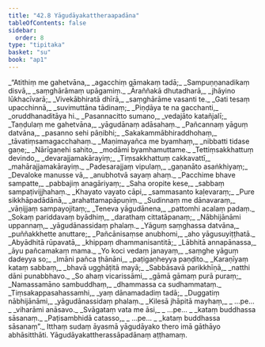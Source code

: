 ```yaml
---
title: "42.8 Yāgudāyakattheraapadāna"
tableOfContents: false
sidebar:
  order: 8
type: "tipitaka"
basket: "su"
book: "ap1"
---
```



<DynamicBreadcrumb />

<Division number="149" book="ap1" bookNo="20" page="441">

<Paragraph number="5412" type="verses" book="ap1">
_“Atithiṃ me gahetvāna,_  
_agacchiṃ gāmakaṃ tadā;_  
_Sampuṇṇanadikaṃ disvā,_  
_saṃghārāmaṃ upāgamiṃ._  

</Paragraph>

</Division>
<Division number="150" book="ap1" bookNo="20" page="441">

<Paragraph number="5413" type="verses" book="ap1">
_Āraññakā dhutadharā,_  
_jhāyino lūkhacīvarā;_  
_Vivekābhiratā dhīrā,_  
_saṃghārāme vasanti te._  

</Paragraph>

</Division>
<Division number="151" book="ap1" bookNo="20" page="441">

<Paragraph number="5414" type="verses" book="ap1">
_Gati tesaṃ upacchinnā,_  
_suvimuttāna tādinaṃ;_  
_Piṇḍāya te na gacchanti,_  
_oruddhanaditāya hi._  

</Paragraph>

</Division>
<Division number="152" book="ap1" bookNo="20" page="441">

<Paragraph number="5415" type="verses" book="ap1">
_Pasannacitto sumano,_  
_vedajāto katañjalī;_  
_Taṇḍulaṃ me gahetvāna,_  
_yāgudānaṃ adāsahaṃ._  

</Paragraph>

</Division>
<Division number="153" book="ap1" bookNo="20" page="441">

<Paragraph number="5416" type="verses" book="ap1">
_Pañcannaṃ yāguṃ datvāna,_  
_pasanno sehi pāṇibhi;_  
_Sakakammābhiraddhohaṃ,_  
_tāvatiṃsamagacchahaṃ._  

</Paragraph>

</Division>
<Division number="154" book="ap1" bookNo="20" page="442">

<Paragraph number="5417" type="verses" book="ap1">
_Maṇimayañca me byamhaṃ,_  
_nibbatti tidase gaṇe;_  
_Nārīgaṇehi sahito,_  
_modāmi byamhamuttame._  

</Paragraph>

</Division>
<Division number="155" book="ap1" bookNo="20" page="442">

<Paragraph number="5418" type="verses" book="ap1">
_Tettiṃsakkhattuṃ devindo,_  
_devarajjamakārayiṃ;_  
_Tiṃsakkhattuṃ cakkavattī,_  
_mahārajjamakārayiṃ._  

</Paragraph>

</Division>
<Division number="156" book="ap1" bookNo="20" page="442">

<Paragraph number="5419" type="verses" book="ap1">
_Padesarajjaṃ vipulaṃ,_  
_gaṇanāto asaṅkhiyaṃ;_  
_Devaloke manusse vā,_  
_anubhotvā sayaṃ ahaṃ._  

</Paragraph>

</Division>
<Division number="157" book="ap1" bookNo="20" page="442">

<Paragraph number="5420" type="verses" book="ap1">
_Pacchime bhave sampatte,_  
_pabbajiṃ anagāriyaṃ;_  
_Saha oropite kese,_  
_sabbaṃ sampaṭivijjhahaṃ._  

</Paragraph>

</Division>
<Division number="158" book="ap1" bookNo="20" page="442">

<Paragraph number="5421" type="verses" book="ap1">
_Khayato vayato cāpi,_  
_sammasanto kaḷevaraṃ;_  
_Pure sikkhāpadādānā,_  
_arahattamapāpuṇiṃ._  

</Paragraph>

</Division>
<Division number="159" book="ap1" bookNo="20" page="442">

<Paragraph number="5422" type="verses" book="ap1">
_Sudinnaṃ me dānavaraṃ,_  
_vāṇijjaṃ sampayojitaṃ;_  
_Teneva yāgudānena,_  
_pattomhi acalaṃ padaṃ._  

</Paragraph>

</Division>
<Division number="160" book="ap1" bookNo="20" page="442">

<Paragraph number="5423" type="verses" book="ap1">
_Sokaṃ pariddavaṃ byādhiṃ,_  
_darathaṃ cittatāpanaṃ;_  
_Nābhijānāmi uppannaṃ,_  
_yāgudānassidaṃ phalaṃ._  

</Paragraph>

</Division>
<Division number="161" book="ap1" bookNo="20" page="442">

<Paragraph number="5424" type="verses" book="ap1">
_Yāguṃ saṃghassa datvāna,_  
_puññakkhette anuttare;_  
_Pañcānisaṃse anubhomi,_  
_aho yāgusuyiṭṭhatā._  

</Paragraph>

</Division>
<Division number="162" book="ap1" bookNo="20" page="442">

<Paragraph number="5425" type="verses" book="ap1">
_Abyādhitā rūpavatā,_  
_khippaṃ dhammanisantitā;_  
_Lābhitā annapānassa,_  
_āyu pañcamakaṃ mama._  

</Paragraph>

</Division>
<Division number="163" book="ap1" bookNo="20" page="442">

<Paragraph number="5426" type="verses" book="ap1">
_Yo koci vedaṃ janayaṃ,_  
_saṃghe yāguṃ dadeyya so;_  
_Imāni pañca ṭhānāni,_  
_paṭigaṇheyya paṇḍito._  

</Paragraph>

</Division>
<Division number="164" book="ap1" bookNo="20" page="442">

<Paragraph number="5427" type="verses" book="ap1">
_Karaṇīyaṃ kataṃ sabbaṃ,_  
_bhavā ugghāṭitā mayā;_  
_Sabbāsavā parikkhīṇā,_  
_natthi dāni punabbhavo._  

</Paragraph>

</Division>
<Division number="165" book="ap1" bookNo="20" page="442">

<Paragraph number="5428" type="verses" book="ap1">
_So ahaṃ vicarissāmi,_  
_gāmā gāmaṃ purā puraṃ;_  
_Namassamāno sambuddhaṃ,_  
_dhammassa ca sudhammataṃ._  

</Paragraph>

</Division>
<Division number="166" book="ap1" bookNo="20" page="442">

<Paragraph number="5429" type="verses" book="ap1">
_Tiṃsakappasahassamhi,_  
_yaṃ dānamadadiṃ tadā;_  
_Duggatiṃ nābhijānāmi,_  
_yāgudānassidaṃ phalaṃ._  

</Paragraph>

</Division>
<Division number="167" book="ap1" bookNo="20" page="443">

<Paragraph number="5430" type="verses" book="ap1">
_Kilesā jhāpitā mayhaṃ,_  
_ …pe… _  
_viharāmi anāsavo._  

</Paragraph>

</Division>
<Division number="168" book="ap1" bookNo="20" page="443">

<Paragraph number="5431" type="verses" book="ap1">
_Svāgataṃ vata me āsi,_  
_ …pe… _  
_kataṃ buddhassa sāsanaṃ._  

</Paragraph>

</Division>
<Division number="169" book="ap1" bookNo="20" page="443">

<Paragraph number="5432" type="verses" book="ap1">
_Paṭisambhidā catasso,_  
_ …pe… _  
_kataṃ buddhassa sāsanaṃ”._  

</Paragraph>

<Paragraph number="5433" book="ap1">
Itthaṃ sudaṃ āyasmā yāgudāyako thero imā gāthāyo abhāsitthāti.

</Paragraph>
</Division>

<Paragraph number="5434" type="center" book="ap1">
Yāgudāyakattherassāpadānaṃ aṭṭhamaṃ.
</Paragraph>